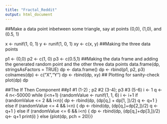 ```yaml
---
title: "Fractal_Reddit"
output: html_document
---
```


##Make a data point inbetween some triangle, say at points (0,0), (1,0), and (0.5, 1)

x <- runif(1, 0, 1)
y <- runif(1, 0, 1)
xy <- c(x, y)
##Making the three data points

p1 <- (0,0)
p2 <- c(1, 0)
p3 <- c(0.5,1)
##Making the data frame and adding the generated random point and the other three data points
data.frame(dp, stringsAsFactors = TRUE)
dp <- data.frame()
dp <- rbind(p1, p2, p3)
colnames(dp) <- c("X","Y")
dp <- rbind(dp, xy)
## Plotting for sanity-check
plot(dp)
dp


##The If Then Component
##p1 #1 (1-2) ; p2 #2 (3-4); p3 #3 (5-6)
i <- 1
q <- 4
n<-50000
while (i<n+1)
  {randomValue <- runif(1, 1, 6)
  i <- i+1
  if (randomValue <= 2 && i<n){
    dp <- rbind(dp, (dp[q,] + dp[1, ])/2)
    q <- q+1
    } else if (randomValue <= 4 && i<n) {
      dp <- rbind(dp, (dp[q,]+dp[2,])/2)
      q <- q+1
     } else if (randomValue <= 6 && i<n) {
      dp <- rbind(dp, (dp[q,]+dp[3,])/2)
      q<- q+1
      print(i)
      } else {plot(dp, pch = 20)}}

    
    